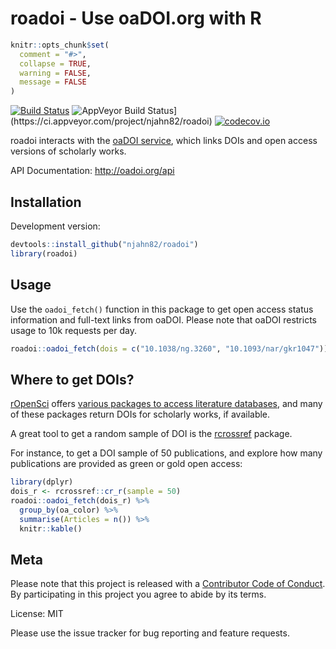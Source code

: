 # roadoi - Use oaDOI.org with R

```r
knitr::opts_chunk$set(
  comment = "#>",
  collapse = TRUE,
  warning = FALSE,
  message = FALSE
)
```


[![Build Status](https://travis-ci.org/njahn82/roadoi.svg?branch=master)](https://travis-ci.org/njahn82/roadoi)
![AppVeyor Build Status](https://ci.appveyor.com/api/projects/status/github/njahn82/roadoi?branch=master&svg=true)](https://ci.appveyor.com/project/njahn82/roadoi)
[![codecov.io](https://codecov.io/github/njahn82/roadoi/coverage.svg?branch=master)](https://codecov.io/github/njahn82/roadoi?branch=master)

roadoi interacts with the [oaDOI service](http://oadoi.org/), which links DOIs 
and open access versions of scholarly works.

API Documentation: <http://oadoi.org/api>

## Installation

Development version:

```r
devtools::install_github("njahn82/roadoi")
library(roadoi)
```

## Usage

Use the `oadoi_fetch()` function in this package to get open access status
information and full-text links from oaDOI. Please note that oaDOI restricts
usage to 10k requests per day.

```r
roadoi::oadoi_fetch(dois = c("10.1038/ng.3260", "10.1093/nar/gkr1047"))
```

## Where to get DOIs?

[rOpenSci](https://ropensci.org/) offers [various packages to access literature databases](https://ropensci.org/packages/#literature), and many of these packages return DOIs for scholarly works, if available.

A great tool to get a random sample of DOI is the 
[rcrossref](https://github.com/ropensci/rcrossref) package.

For instance, to get a DOI sample of 50 publications, and explore how many 
publications are provided as green or gold open access:

```r
library(dplyr)
dois_r <- rcrossref::cr_r(sample = 50)
roadoi::oadoi_fetch(dois_r) %>% 
  group_by(oa_color) %>%
  summarise(Articles = n()) %>%
  knitr::kable()
```


## Meta

Please note that this project is released with a [Contributor Code of Conduct](CONDUCT.md). By participating in this project you agree to abide by its terms.

License: MIT

Please use the issue tracker for bug reporting and feature requests.

